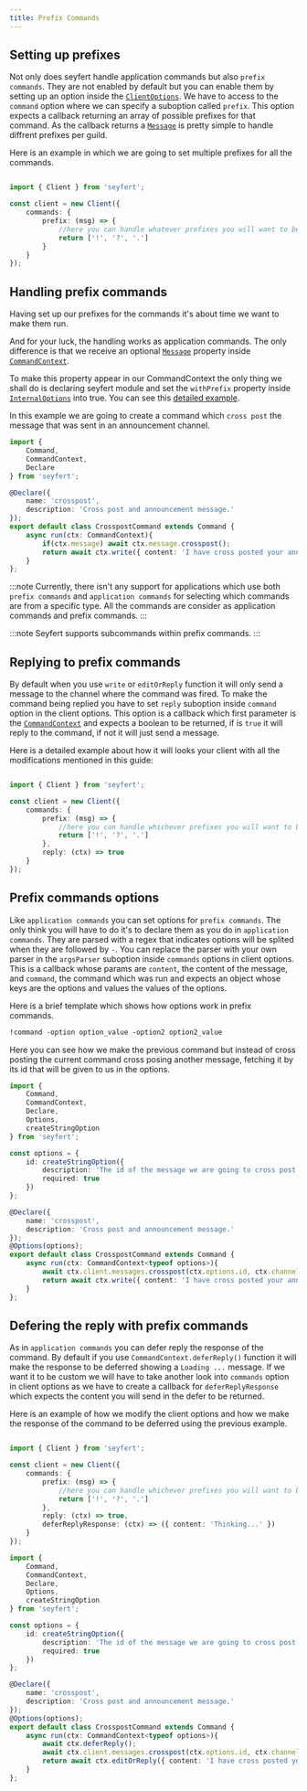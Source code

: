 ```yaml
---
title: Prefix Commands
---
```



## Setting up prefixes

Not only does seyfert handle application commands but also `prefix commands`. They are not enabled by default but you can enable them by setting up an option inside the [`ClientOptions`](/api/interfaces/ClientOptions). We have to access to the `command` option where we can specify a suboption called `prefix`. This option expects a callback returning an array of possible prefixes for that command. As the callback returns a [`Message`](/api/classes/message) is pretty simple to handle diffrent prefixes per guild.

Here is an example in which we are going to set multiple prefixes for all the commands.

```ts showLineNumbers copy ins={4-9} wrap

import { Client } from 'seyfert';

const client = new Client({
    commands: {
        prefix: (msg) => {
            //here you can handle whatever prefixes you will want to be consider depending on the message data.
            return ['!', '?', '.']
        }
    }
});

```


## Handling prefix commands

Having set up our prefixes for the commands it's about time we want to make them run. 

And for your luck, the handling works as application commands. The only difference is that we receive an optional [`Message`](/api/classes/message) property inside [`CommandContext`](/api/classes/commandcontext).

To make this property appear in our CommandContext the only thing we shall do is declaring seyfert module and set the `withPrefix` property inside [`InternalOptions`](/api/interfaces/internaloptions) into true. You can see this [detailed example](/guides/declare-module#internal-options). 


In this example we are going to create a command which `cross post` the message that was sent in an announcement channel.

```ts showLineNumbers copy
import { 
    Command,
    CommandContext,
    Declare
} from 'seyfert';

@Declare({
    name: 'crosspost',
    description: 'Cross post and announcement message.'
});
export default class CrosspostCommand extends Command {
    async run(ctx: CommandContext){
        if(ctx.message) await ctx.message.crosspost();
        return await ctx.write({ content: 'I have cross posted your announcement.'});
    }
};
```

:::note
Currently, there isn't any support for applications which use both `prefix commands` and `application commands` for selecting which commands are from a specific type. All the commands are consider as application commands and prefix commands.
:::

:::note
Seyfert supports subcommands within prefix commands.
:::

## Replying to prefix commands

By default when you use `write` or `editOrReply` function it will only send a message to the channel where the command was fired. To make the command being replied you have to set `reply` suboption inside `command` option in the client options. This option is a callback which first parameter is the [`CommandContext`](/api/classes/commandcontext) and expects a boolean to be returned, if is `true` it will reply to the command, if not it will just send a message. 

Here is a detailed example about how it will looks your client with all the modifications mentioned in this guide:

```ts showLineNumbers copy ins={9} wrap

import { Client } from 'seyfert';

const client = new Client({
    commands: {
        prefix: (msg) => {
            //here you can handle whichever prefixes you will want to be consider depending on the message data.
            return ['!', '?', '.']
        },
        reply: (ctx) => true
    }
});

```

## Prefix commands options

Like `application commands` you can set options for `prefix commands`. The only think you will have to do it's to declare them as you do in `application commands`. They are parsed with a regex that indicates options will be splited when they are followed by `-`. You can replace the parser with your own parser in the `argsParser` suboption inside `commands` options in client options. This is a callback whose params are `content`, the content of the message, and `command`, the command which was run and expects an object whose keys are the options and values the values of the options.

Here is a brief template which shows how options work in prefix commands.

```txt hideLineNumbers title="Prefix Command Template"
!command -option option_value -option2 option2_value
```


Here you can see how we make the previous command but instead of cross posting the current command cross posing another message, fetching it by its id that will be given to us in the options.

```ts showLineNumbers copy
import { 
    Command,
    CommandContext,
    Declare,
    Options,
    createStringOption
} from 'seyfert';

const options = {
    id: createStringOption({
        description: 'The id of the message we are going to cross post',
        required: true
    })
};

@Declare({
    name: 'crosspost',
    description: 'Cross post and announcement message.'
});
@Options(options);
export default class CrosspostCommand extends Command {
    async run(ctx: CommandContext<typeof options>){
        await ctx.client.messages.crosspost(ctx.options.id, ctx.channelId);
        return await ctx.write({ content: 'I have cross posted your announcement.'});
    }
};
```

## Defering the reply with prefix commands

As in `application commands` you can defer reply the response of the command. By default if you use `CommandContext.deferReply()` function it will make the response to be deferred showing a `Loading ...` message. If we want it to be custom we will have to take another look into `commands` option in client options as we have to create a callback for `deferReplyResponse` which expects the content you will send in the defer to be returned.

Here is an example of how we modify the client options and how we make the response of the command to be deferred using the previous example.


<Tabs>
<TabItem label='index.ts'>

```ts showLineNumbers copy ins={10} wrap

import { Client } from 'seyfert';

const client = new Client({
    commands: {
        prefix: (msg) => {
            //here you can handle whichever prefixes you will want to be consider depending on the message data.
            return ['!', '?', '.']
        },
        reply: (ctx) => true,
        deferReplyResponse: (ctx) => ({ content: 'Thinking...' }) 
    }
});
```
</TabItem>
<TabItem label='command.ts'>

```ts showLineNumbers copy ins={23, 27}
import { 
    Command,
    CommandContext,
    Declare,
    Options,
    createStringOption
} from 'seyfert';

const options = {
    id: createStringOption({
        description: 'The id of the message we are going to cross post',
        required: true
    })
};

@Declare({
    name: 'crosspost',
    description: 'Cross post and announcement message.'
});
@Options(options);
export default class CrosspostCommand extends Command {
    async run(ctx: CommandContext<typeof options>){
        await ctx.deferReply();
        await ctx.client.messages.crosspost(ctx.options.id, ctx.channelId);
        return await ctx.editOrReply({ content: 'I have cross posted your announcement.'});
    }
};
```
</TabItem>
</Tabs>